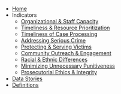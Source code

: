 - [Home](/)
- Indicators
  - [Organizational & Staff Capacity](/organizational-and-staff-capacity)
  - [Timeliness & Resource Prioritization](/time-resource-prioritization)
  - [Timeliness of Case Processing](/timeliness-of-case-processing)
  - [Addressing Serious Crime](/addressing-serious-crime)
  - [Protecting & Serving Victims](/protecting-serving-victims)
  - [Community Outreach & Engagement](/community-outreach-engagement)
  - [Racial & Ethnic Differences](/racial-ethnic-differences)
  - [Minimizing Unnecessary Punitiveness](/minimizing-unnecessary-punitiveness)
  - [Prosecutorial Ethics & Integrity](/prosecutorial-ethics-integrity)
- [Data Stories](/blog)
- [Definitions](/definitions)

